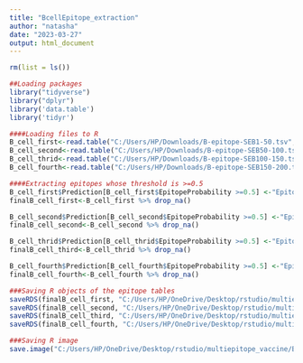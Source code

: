 ---
title: "BcellEpitope_extraction"
author: "natasha"
date: "2023-03-27"
output: html_document
---

```{r}
rm(list = ls())
```

```{r}
##Loading packages
library("tidyverse")
library("dplyr")
library('data.table')
library('tidyr')
```

```{r}
####Loading files to R
B_cell_first<-read.table("C:/Users/HP/Downloads/B-epitope-SEB1-50.tsv", header = TRUE,sep = "\t")
B_cell_second<-read.table("C:/Users/HP/Downloads/B-epitope-SEB50-100.tsv", header = TRUE,sep = "\t")
B_cell_thrid<-read.table("C:/Users/HP/Downloads/B-epitope-SEB100-150.tsv", header = TRUE,sep = "\t")
B_cell_fourth<-read.table("C:/Users/HP/Downloads/B-epitope-SEB150-200.tsv", header = TRUE,sep = "\t")
```

```{r}
####Extracting epitopes whose threshold is >=0.5
B_cell_first$Prediction[B_cell_first$EpitopeProbability >=0.5] <-"Epitope" 
finalB_cell_first<-B_cell_first %>% drop_na()

B_cell_second$Prediction[B_cell_second$EpitopeProbability >=0.5] <-"Epitope" 
finalB_cell_second<-B_cell_second %>% drop_na()

B_cell_thrid$Prediction[B_cell_thrid$EpitopeProbability >=0.5] <-"Epitope" 
finalB_cell_third<-B_cell_thrid %>% drop_na()

B_cell_fourth$Prediction[B_cell_fourth$EpitopeProbability >=0.5] <-"Epitope" 
finalB_cell_fourth<-B_cell_fourth %>% drop_na()

```

```{r}
###Saving R objects of the epitope tables
saveRDS(finalB_cell_first, "C:/Users/HP/OneDrive/Desktop/rstudio/multiepitope_vaccine/B_cell1.RDS")
saveRDS(finalB_cell_second, "C:/Users/HP/OneDrive/Desktop/rstudio/multiepitope_vaccine/B_cell2.RDS")
saveRDS(finalB_cell_third, "C:/Users/HP/OneDrive/Desktop/rstudio/multiepitope_vaccine/B_cell3.RDS")
saveRDS(finalB_cell_fourth, "C:/Users/HP/OneDrive/Desktop/rstudio/multiepitope_vaccine/B_cell4.RDS")
```

```{r}
###Saving R image
save.image("C:/Users/HP/OneDrive/Desktop/rstudio/multiepitope_vaccine/Bcell_extraction.RData")
```

